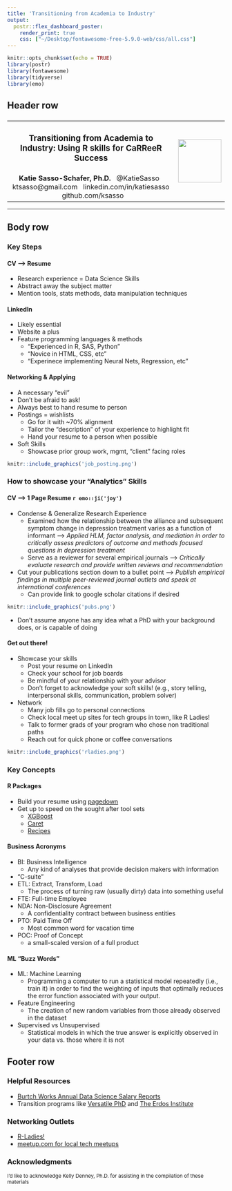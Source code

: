 ```yaml
---
title: 'Transitioning from Academia to Industry'
output:
  postr::flex_dashboard_poster:
    render_print: true
    css: ["~/Desktop/fontawesome-free-5.9.0-web/css/all.css"]
---
```


```r
knitr::opts_chunk$set(echo = TRUE)
library(postr)
library(fontawesome)
library(tidyverse)
library(emo)
```

<style>                     
.navbar {
  background-color:#f99d26;
  border-color:#ffffff;
}

</style>   



## Header row {data-height=8}

###


<table style="width:100%">
  <tr>
  <td><center><h3>
  **Transitioning from Academia to Industry: Using R skills for CaRReeR Success**
  </h3></center></td>
  <td rowspan="2">
  <img src="CC.png" style="width:100px" style="width:128px"></img>
  </td>
  </tr>
  <tr><td><center>
  **Katie Sasso-Schafer, Ph.D.** &nbsp;
<i class="fab fa-twitter"></i> \@KatieSasso &nbsp;
<i class="fas fa-envelope"></i> ktsasso\@gmail.com &nbsp;
<i class="fab fa-linkedin"></i> <a href="https://www.linkedin.com/in/katiesasso/" style="text-decoration:none;">linkedin.com/in/katiesasso</a> &nbsp;
<i class="fab fa-github"></i> <a href="https://github.com/ksasso/" style="text-decoration:none;">github.com/ksasso</a>
  </center></td>
  </tr>
  </table> 
  
  <hr>

## Body row {data-height=77}

### **Key Steps** {data-width=400}

#### CV --> Resume

- Research experience = Data Science Skills
- Abstract away the subject matter
- Mention tools, stats methods, data manipulation techniques

#### LinkedIn

- Likely essential
- Website a plus
- Feature programming languages & methods
    + "Experienced in R, SAS, Python"
    + "Novice in HTML, CSS, etc"
    + "Experinece implementing Neural Nets, Regression, etc"
    
#### Networking & Applying

- A necessary "evil"
- Don't be afraid to ask!
- Always best to hand resume to person
- Postings = wishlists
    + Go for it with ~70% alignment
    + Tailor the "description" of your experience to highlight fit
    + Hand your resume to a person when possible
- Soft Skills 
    + Showcase prior group work, mgmt, "client" facing roles

```r

knitr::include_graphics('job_posting.png')
```


### **How to showcase your "Analytics" Skills** {data-width=800}

#### CV --> 1 Page Resume `r emo::ji('joy')`

- Condense & Generalize Research Experience
  + Examined how the relationship between the alliance and subsequent symptom change in depression treatment varies as a function of informant  --> _Applied HLM, factor analysis, and mediation in order to critically assess predictors of outcome and methods focused questions in depression treatment_
  + Serve as a reviewer for several empirical journals --> _Critically evaluate research and provide written reviews and recommendation_
  
- Cut your publications section down to a bullet point --> _Publish empirical findings in multiple peer-reviewed journal outlets and speak at international conferences_
  + Can provide link to google scholar citations if desired

```r
knitr::include_graphics('pubs.png')
```

- Don’t assume anyone has any idea what a PhD with your background does, or is capable of doing

#### Get out there!

- Showcase your skills
    + Post your resume on LinkedIn
    + Check your school for job boards
    + Be mindful of your relationship with your advisor
    + Don't forget to acknowledge your soft skills! (e.g., story telling, interpersonal skills, communication, problem solver)
    
- Network
    + Many job fills go to personal connections
    + Check local meet up sites for tech groups in town, like R Ladies!
    + Talk to former grads of your program who chose non traditional paths
    + Reach out for quick phone or coffee conversations
    
```r
knitr::include_graphics('rladies.png')
```

    
### **Key Concepts** {data-width=400}

#### R Packages

- Build your resume using [pagedown](https://pagedown.rbind.io/#poster) 
- Get up to speed on the sought after tool sets
    + [XGBoost](https://cran.r-project.org/web/packages/xgboost/xgboost.pdf)
    + [Caret](http://caret.r-forge.r-project.org/)
    + [Recipes](https://tidymodels.github.io/recipes/) 

#### Business Acronyms

- BI: Business Intelligence
    + Any kind of analyses that provide decision makers with information
- “C-suite” 
- ETL: Extract, Transform, Load
  + The process of turning raw (usually dirty) data into something useful 
- FTE: Full-time Employee 
- NDA: Non-Disclosure Agreement
  + A confidentiality contract between business entities
- PTO: Paid Time Off
  + Most common word for vacation time
- POC: Proof of Concept
  + a small-scaled version of a full product 

#### ML "Buzz Words"

- ML: Machine Learning
  + Programming a computer to run a statistical model repeatedly (i.e., train it) in order to find the weighting of inputs that optimally reduces the error function associated with your output.
- Feature Engineering
  + The creation of new random variables from those already observed in the dataset
- Supervised vs Unsupervised
  + Statistical models in which the true answer is explicitly observed in your data vs. those where it is not


## Footer row {data-height=15} 

### Helpful Resources {data-width=45}

- [Burtch Works Annual Data Science Salary Reports](https://www.burtchworks.com/2018/07/09/2018-data-scientist-salary-report-highlights/
)
- Transition programs like [Versatile PhD](https://versatilephd.com/
) and [The Erdos Institute](https://www.erdosinstitute.org/)

### Networking Outlets {data-width=45}
- [R-Ladies!](https://rladies.org/)
- [meetup.com for local tech meetups](meetup.com)

### Acknowledgments {data-width=20, .small}

<small>
I'd like to acknowledge Kelly Denney, Ph.D. for assisting in the compilation of these materials
</small>

